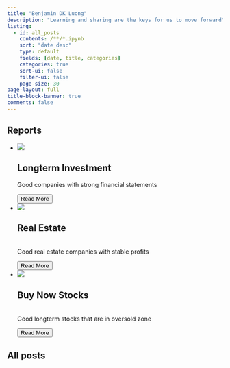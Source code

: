 ```yaml
---
title: "Benjamin DK Luong"
description: "Learning and sharing are the keys for us to move forward"
listing:
  - id: all_posts
    contents: /**/*.ipynb
    sort: "date desc"
    type: default
    fields: [date, title, categories]
    categories: true
    sort-ui: false
    filter-ui: false
    page-size: 30
page-layout: full
title-block-banner: true
comments: false
---
```


## Reports
```{=html}
<div class="main">
  <ul class="cards">
    <li class="cards_item">
      <div class="card">
        <div class="card_image"><img src="images/longterm.jpg"></div>
        <div class="card_content">
          <h2 class="card_title">Longterm Investment</h2>
          <p class="card_text">Good companies with strong financial statements <br></p>
          <a href="../stock_market/posts/01_Longterm_Investment.html" style="text-decoration:none;"> 
            <button class="btn1 card_btn">Read More</button>
          </a>
        </div>
      </div>
    </li>
    <li class="cards_item">
      <div class="card">
        <div class="card_image"><img src="images/real_estate.jpg"></div>
        <div class="card_content">
          <h2 class="card_title">Real Estate</h2>
          <p class="card_text"> <br>Good real estate companies with stable profits</p>
          <a href="../stock_market/posts/02_Real_Estate.html" style="text-decoration:none;"> 
            <button class="btn1 card_btn">Read More</button>
          </a>
        </div>
      </div>
    </li>
    <li class="cards_item">
      <div class="card">
        <div class="card_image"><img src="images/buy_now.jpg"></div>
        <div class="card_content">
          <h2 class="card_title">Buy Now Stocks</h2>
          <p class="card_text"><br>Good longterm stocks that are in oversold zone</p>
          <a href="../data_science/posts/01_high_bias_high_variance.html" style="text-decoration:none;"> 
            <button class="btn1 card_btn">Read More</button>
          </a>
        </div>
      </div>
    </li>
  </ul>
</div>
```


## All posts

::: {#all_posts}
:::
